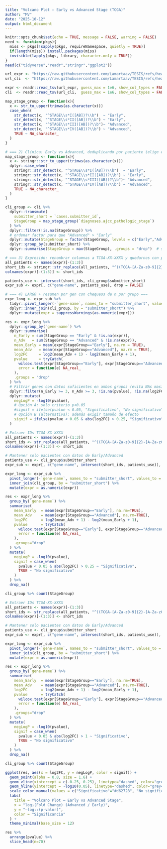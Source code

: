 ```yaml
---
title: "Volcano Plot — Early vs Advanced Stage (TCGA)"
author: "MV"
date: "2025-10-12"
output: html_document
---
```



```r
knitr::opts_chunk$set(echo = TRUE, message = FALSE, warning = FALSE)
need <- function(pkgs){
  miss <- pkgs[!sapply(pkgs, requireNamespace, quietly = TRUE)]
  if(length(miss)) install.packages(miss)
  invisible(lapply(pkgs, library, character.only = TRUE))
}
need(c("tidyverse","readr","stringr","ggplot2"))

```

```r
url_expr <- "https://raw.githubusercontent.com/Lamartaav/TESIS/refs/heads/main/tejido_tumoral.tsv"
url_cli  <- "https://raw.githubusercontent.com/Lamartaav/TESIS/refs/heads/main/clinical_unido.tsv"

expr <- readr::read_tsv(url_expr, guess_max = 1e6, show_col_types = FALSE)
cli  <- readr::read_tsv(url_cli,  guess_max = 1e6, show_col_types = FALSE)

```

```r
map_stage_group <- function(x){
  x <- str_to_upper(trimws(as.character(x)))
  case_when(
    str_detect(x, "^STAGE\\s*I([AB])?\\b")  ~ "Early",
    str_detect(x, "^STAGE\\s*II([AB])?\\b") ~ "Early",
    str_detect(x, "^STAGE\\s*III([AB])?\\b")~ "Advanced",
    str_detect(x, "^STAGE\\s*IV([AB])?\\b") ~ "Advanced",
    TRUE ~ NA_character_
  )
}

# === 2) Clínica: Early vs Advanced, deduplicando por paciente (elige el más avanzado) ===
map_stage_group <- function(x){
  x <- stringr::str_to_upper(trimws(as.character(x)))
  dplyr::case_when(
    stringr::str_detect(x, "^STAGE\\s*I([AB])?\\b")  ~ "Early",
    stringr::str_detect(x, "^STAGE\\s*II([AB])?\\b") ~ "Early",
    stringr::str_detect(x, "^STAGE\\s*III([AB])?\\b")~ "Advanced",
    stringr::str_detect(x, "^STAGE\\s*IV([AB])?\\b") ~ "Advanced",
    TRUE ~ NA_character_
  )
}

cli_group <- cli %>%
  dplyr::transmute(
    submitter_short = `cases.submitter_id`,
    StageGroup = map_stage_group(`diagnoses.ajcc_pathologic_stage`)
  ) %>%
  dplyr::filter(!is.na(StageGroup)) %>%
  # ordenar factor para que "Advanced" > "Early"
  dplyr::mutate(StageGroup = factor(StageGroup, levels = c("Early","Advanced"), ordered = TRUE)) %>%
  dplyr::group_by(submitter_short) %>%
  dplyr::summarise(StageGroup = max(StageGroup), .groups = "drop")  # se queda con el más avanzado

# === 3) Expresión: renombrar columnas a TCGA-XX-XXXX y quedarnos con pacientes válidos ===
all_patients <- names(expr)[-(1:3)]
short_ids <- stringr::str_replace(all_patients, "^((TCGA-[A-Za-z0-9]{2}-[A-Za-z0-9]{4})).*$", "\\1")
colnames(expr)[-(1:3)] <- short_ids

patients_use <- intersect(short_ids, cli_group$submitter_short)
expr_sub <- expr[, c("gene-name", patients_use), drop = FALSE]

# === 4) LARGO + resumen por gen con chequeos de n por grupo ===
expr_long <- expr_sub %>%
  tidyr::pivot_longer(-`gene-name`, names_to = "submitter_short", values_to = "expr") %>%
  dplyr::inner_join(cli_group, by = "submitter_short") %>%
  dplyr::mutate(expr = suppressWarnings(as.numeric(expr)))

res <- expr_long %>%
  dplyr::group_by(`gene-name`) %>%
  dplyr::summarise(
    n_Early = sum(StageGroup == "Early" & !is.na(expr)),
    n_Adv   = sum(StageGroup == "Advanced" & !is.na(expr)),
    mean_Early = mean(expr[StageGroup=="Early"], na.rm = TRUE),
    mean_Adv   = mean(expr[StageGroup=="Advanced"], na.rm = TRUE),
    log2FC     = log2(mean_Adv + 1) - log2(mean_Early + 1),
    pvalue     = tryCatch(
      wilcox.test(expr[StageGroup=="Early"], expr[StageGroup=="Advanced"])$p.value,
      error = function(e) NA_real_
    ),
    .groups = "drop"
  ) %>%
  # Filtrar genes con datos suficientes en ambos grupos (evita NAs masivos)
  dplyr::filter(n_Early >= 3, n_Adv >= 3, !is.na(pvalue), !is.na(log2FC)) %>%
  dplyr::mutate(
    negLogP = -log10(pvalue),
    # Opción A: solo criterio p<0.05
    #signif = ifelse(pvalue < 0.05, "Significativo", "No significativo")
    # Opción B (alternativa): además exigir tamaño de efecto
    signif = ifelse(pvalue < 0.05 & abs(log2FC) > 0.25, "Significativo", "No significativo")
  )


```

```r
# Extraer IDs TCGA-XX-XXXX
all_patients <- names(expr)[-(1:3)]
short_ids <- str_replace(all_patients, "^((TCGA-[A-Za-z0-9]{2}-[A-Za-z0-9]{4})).*$", "\\1")
colnames(expr)[-(1:3)] <- short_ids

# Mantener solo pacientes con datos de Early/Advanced
patients_use <- cli_group$submitter_short
expr_sub <- expr[, c("gene-name", intersect(short_ids, patients_use)), drop=FALSE]

```

```r
expr_long <- expr_sub %>%
  pivot_longer(-`gene-name`, names_to = "submitter_short", values_to = "expr") %>%
  inner_join(cli_group, by = "submitter_short") %>%
  mutate(expr = as.numeric(expr))

res <- expr_long %>%
  group_by(`gene-name`) %>%
  summarise(
    mean_Early  = mean(expr[StageGroup=="Early"], na.rm=TRUE),
    mean_Adv    = mean(expr[StageGroup=="Advanced"], na.rm=TRUE),
    log2FC      = log2(mean_Adv + 1) - log2(mean_Early + 1),
    pvalue      = tryCatch(
      wilcox.test(expr[StageGroup=="Early"], expr[StageGroup=="Advanced"])$p.value,
      error = function(e) NA_real_
    ),
    .groups="drop"
  ) %>%
  mutate(
    negLogP = -log10(pvalue),
    signif = case_when(
      pvalue < 0.05 & abs(log2FC) > 0.25 ~ "Significativo",
      TRUE ~ "No significativo"
    )
  ) %>%
  drop_na()

cli_group %>% count(StageGroup)

```
```r
# Extraer IDs TCGA-XX-XXXX
all_patients <- names(expr)[-(1:3)]
short_ids <- str_replace(all_patients, "^((TCGA-[A-Za-z0-9]{2}-[A-Za-z0-9]{4})).*$", "\\1")
colnames(expr)[-(1:3)] <- short_ids

# Mantener solo pacientes con datos de Early/Advanced
patients_use <- cli_group$submitter_short
expr_sub <- expr[, c("gene-name", intersect(short_ids, patients_use)), drop=FALSE]

```

```r
expr_long <- expr_sub %>%
  pivot_longer(-`gene-name`, names_to = "submitter_short", values_to = "expr") %>%
  inner_join(cli_group, by = "submitter_short") %>%
  mutate(expr = as.numeric(expr))

res <- expr_long %>%
  group_by(`gene-name`) %>%
  summarise(
    mean_Early  = mean(expr[StageGroup=="Early"], na.rm=TRUE),
    mean_Adv    = mean(expr[StageGroup=="Advanced"], na.rm=TRUE),
    log2FC      = log2(mean_Adv + 1) - log2(mean_Early + 1),
    pvalue      = tryCatch(
      wilcox.test(expr[StageGroup=="Early"], expr[StageGroup=="Advanced"])$p.value,
      error = function(e) NA_real_
    ),
    .groups="drop"
  ) %>%
  mutate(
    negLogP = -log10(pvalue),
    signif = case_when(
      pvalue < 0.05 & abs(log2FC) > 1 ~ "Significativo",
      TRUE ~ "No significativo"
    )
  ) %>%
  drop_na()

cli_group %>% count(StageGroup)

```

```r

ggplot(res, aes(x = log2FC, y = negLogP, color = signif)) +
  geom_point(alpha = 0.8, size = 1.6) +
  geom_vline(xintercept = c(-0.25, 0.25), linetype="dashed", color="grey40") +  # si usás umbral 0.25
  geom_hline(yintercept = -log10(0.05), linetype="dashed", color="grey40") +
  scale_color_manual(values = c("Significativo"="#d62728", "No significativo"="grey60")) +
  labs(
    title = "Volcano Plot — Early vs Advanced Stage",
    x = "log₂(Fold Change) (Advanced / Early)",
    y = "–log₁₀(p-valor)",
    color = "Significancia"
  ) +
  theme_minimal(base_size = 12)

```

```r
res %>%
  arrange(pvalue) %>%
  slice_head(n=70)

```


